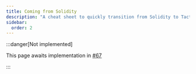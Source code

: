 ```yaml
---
title: Coming from Solidity
description: "A cheat sheet to quickly transition from Solidity to Tact and from Ethereum to TON Blockchain"
sidebar:
  order: 2
---
```


:::danger[Not implemented]

  This page awaits implementation in [#67](https://github.com/tact-lang/tact-docs/issues/67)

:::
